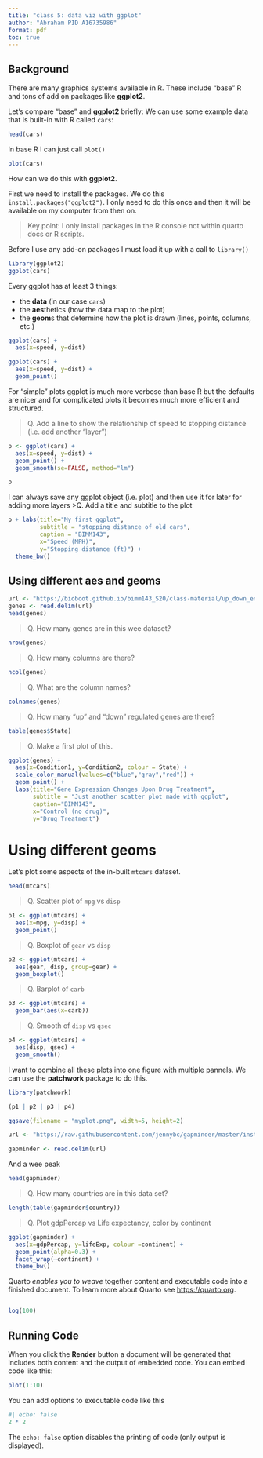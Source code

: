 ```yaml
---
title: "class 5: data viz with ggplot"
author: "Abraham PID A16735986"
format: pdf
toc: true
---
```


## Background

There are many graphics systems available in R. These include "base" R and tons of add on packages like **ggplot2**.

Let's compare "base" and **ggplot2** briefly: We can use some example data that is built-in with R called `cars`:

```r
head(cars)
```

In base R I can just call `plot()`

```r
plot(cars)
```
How can we do this with **ggplot2**.

First we need to install the packages. We do this `install.packages("ggplot2")`. I only need to do this once and then it will be available on my computer from then on.


> Key point: I only install packages in the R console not within quarto docs or R scripts.

Before I use any add-on packages I must load it up with a call to `library()`
```r
library(ggplot2)
ggplot(cars)
```

Every ggplot has at least 3 things:

- the **data** (in our case `cars`)
- the **aes**thetics (how the data map to the plot)
- the **geom**s that determine how the plot is drawn (lines, points, columns, etc.)

```r
ggplot(cars) +
  aes(x=speed, y=dist)
```


```r
ggplot(cars) +
  aes(x=speed, y=dist) +
  geom_point()
```

For "simple" plots ggplot is much more verbose than base R but the defaults are nicer and for complicated plots it becomes much more efficient and structured.

>Q. Add a line to show the relationship of speed to stopping distance (i.e. add another "layer")

```r
p <- ggplot(cars) +
  aes(x=speed, y=dist) +
  geom_point() +
  geom_smooth(se=FALSE, method="lm")
```

```r
p
```

I can always save any ggplot object (i.e. plot) and then use it for later for adding more layers
>Q. Add a title and subtitle to the plot

```r
p + labs(title="My first ggplot",
         subtitle = "stopping distance of old cars",
         caption = "BIMM143",
         x="Speed (MPH)",
         y="Stopping distance (ft)") +
  theme_bw()
```

## Using different aes and geoms






```r
url <- "https://bioboot.github.io/bimm143_S20/class-material/up_down_expression.txt"
genes <- read.delim(url)
head(genes)
```


>Q. How many genes are in this wee dataset?

```r
nrow(genes)
```

>Q. How many columns are there?

```r
ncol(genes)
```

>Q. What are the column names?

```r
colnames(genes)
```

>Q. How many "up" and "down" regulated genes are there?

```r
table(genes$State)
```
>Q. Make a first plot of this.

```r
ggplot(genes) +
  aes(x=Condition1, y=Condition2, colour = State) +
  scale_color_manual(values=c("blue","gray","red")) +
  geom_point() + 
  labs(title="Gene Expression Changes Upon Drug Treatment",
       subtitle = "Just another scatter plot made with ggplot",
       caption="BIMM143",
       x="Control (no drug)",
       y="Drug Treatment")
```

# Using different geoms

Let's plot some aspects of the in-built `mtcars` dataset.

```r
head(mtcars)
```

>Q. Scatter plot of `mpg` vs `disp`

```r
p1 <- ggplot(mtcars) +
  aes(x=mpg, y=disp) +
  geom_point()
```

>Q. Boxplot of `gear` vs `disp`

```r
p2 <- ggplot(mtcars) +
  aes(gear, disp, group=gear) +
  geom_boxplot()
```

>Q. Barplot of `carb` 

```r
p3 <- ggplot(mtcars) +
  geom_bar(aes(x=carb))
```


>Q. Smooth of `disp` vs `qsec`

```r
p4 <- ggplot(mtcars) +
  aes(disp, qsec) +
  geom_smooth()
```



I want to combine all these plots into one figure with multiple pannels.
We can use the **patchwork** package to do this.

```r
library(patchwork)

(p1 | p2 | p3 | p4)
```

```r
ggsave(filename = "myplot.png", width=5, height=2)
```


```r
url <- "https://raw.githubusercontent.com/jennybc/gapminder/master/inst/extdata/gapminder.tsv"

gapminder <- read.delim(url)
```

And a wee peak
```r
head(gapminder)
```


>Q. How many countries are in this data set?

```r
length(table(gapminder$country))
```

>Q. Plot gdpPercap vs Life expectancy, color by continent


```r
ggplot(gapminder) +
  aes(x=gdpPercap, y=lifeExp, colour =continent) +
  geom_point(alpha=0.3) +
  facet_wrap(~continent) + 
  theme_bw()
```










Quarto *enables you to weave* together content and executable code into a finished document. To learn more about Quarto see <https://quarto.org>.

```r

```



```r
log(100)
```
## Running Code

When you click the **Render** button a document will be generated that includes both content and the output of embedded code. You can embed code like this:

```r
plot(1:10)
```

You can add options to executable code like this 

```r
#| echo: false
2 * 2
```

The `echo: false` option disables the printing of code (only output is displayed).
